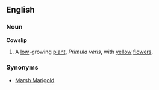 ==English==
===Noun===
'''Cowslip'''
{{wikipedia}}
# A [[low]]-growing [[plant]], ''Primula veris'', with [[yellow]] [[flower]]s.
===Synonyms===
* [[Marsh Marigold]]